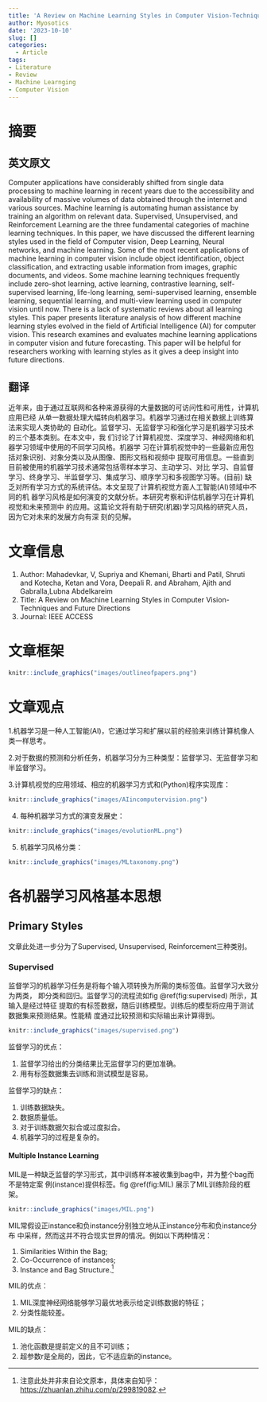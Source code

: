 ```yaml
---
title: 'A Review on Machine Learning Styles in Computer Vision-Techniques and Future Directions'
author: Myosotics
date: '2023-10-10'
slug: []
categories:
  - Article
tags: 
- Literature
- Review
- Machine Learnging
- Computer Vision
---
```


# 摘要

## 英文原文

Computer applications have considerably shifted from single data processing to
machine learning in recent years due to the accessibility and availability of
massive volumes of data obtained through the internet and various sources. 
Machine learning is automating human assistance by training an algorithm on 
relevant data. Supervised, Unsupervised, and Reinforcement Learning are the three
fundamental categories of machine learning techniques. In this paper, we have 
discussed the different learning styles used in the field of Computer vision, 
Deep Learning, Neural networks, and machine learning. Some of the most recent 
applications of machine learning in computer vision include object identification,
object classification, and extracting usable information from images, graphic 
documents, and videos. Some machine learning techniques frequently include 
zero-shot learning, active learning, contrastive learning, self-supervised 
learning, life-long learning, semi-supervised learning, ensemble learning, 
sequential learning, and multi-view learning used in computer vision until now. 
There is a lack of systematic reviews about all learning styles. This paper
presents literature analysis of how different machine learning styles evolved in
the field of Artificial Intelligence (AI) for computer vision. This research 
examines and evaluates machine learning applications in computer vision and future forecasting. This paper will be helpful for researchers working with learning 
styles as it gives a deep insight into future directions.

## 翻译

近年来，由于通过互联网和各种来源获得的大量数据的可访问性和可用性，计算机应用已经
从单一数据处理大幅转向机器学习。机器学习通过在相关数据上训练算法来实现人类协助的
自动化。监督学习、无监督学习和强化学习是机器学习技术的三个基本类别。在本文中，我
们讨论了计算机视觉、深度学习、神经网络和机器学习领域中使用的不同学习风格。机器学
习在计算机视觉中的一些最新应用包括对象识别、对象分类以及从图像、图形文档和视频中
提取可用信息。一些直到目前被使用的机器学习技术通常包括零样本学习、主动学习、对比
学习、自监督学习、终身学习、半监督学习、集成学习、顺序学习和多视图学习等。(目前)
缺乏对所有学习方式的系统评估。本文呈现了计算机视觉方面人工智能(AI)领域中不同的机
器学习风格是如何演变的文献分析。本研究考察和评估机器学习在计算机视觉和未来预测中
的应用。这篇论文将有助于研究(机器)学习风格的研究人员，因为它对未来的发展方向有深
刻的见解。

# 文章信息

1. Author: Mahadevkar, V, Supriya and Khemani, Bharti and Patil, Shruti and Kotecha, 
Ketan and Vora, Deepali R. and Abraham, Ajith and Gabralla,Lubna Abdelkareim   
2. Title: A Review on Machine Learning Styles in Computer Vision-Techniques and Future Directions  
3. Journal: IEEE ACCESS  

# 文章框架

```r
knitr::include_graphics("images/outlineofpapers.png")
```

# 文章观点

1.机器学习是一种人工智能(AI)，它通过学习和扩展以前的经验来训练计算机像人类一样思考。

2.对于数据的预测和分析任务，机器学习分为三种类型：监督学习、无监督学习和半监督学习。

3.计算机视觉的应用领域、相应的机器学习方式和(Python)程序实现库：
```r
knitr::include_graphics("images/AIincomputervision.png")
```
4. 每种机器学习方式的演变发展史：
```r
knitr::include_graphics("images/evolutionML.png")
```
5. 机器学习风格分类：
```r
knitr::include_graphics("images/MLtaxonomy.png")
```

# 各机器学习风格基本思想

## Primary Styles

文章此处进一步分为了Supervised, Unsupervised, Reinforcement三种类别。

### Supervised

监督学习的机器学习任务是将每个输入项转换为所需的类标签值。监督学习大致分为两类，
即分类和回归。监督学习的流程流如fig \@ref(fig:supervised) 所示，其输入是经过特征
提取的有标签数据，随后训练模型。训练后的模型将应用于测试数据集来预测结果。性能精
度通过比较预测和实际输出来计算得到。
```r
knitr::include_graphics("images/supervised.png")
```
监督学习的优点： 

1. 监督学习给出的分类结果比无监督学习的更加准确。
2. 用有标签数据集去训练和测试模型是容易。

监督学习的缺点：

1. 训练数据缺失。
2. 数据质量低。
3. 对于训练数据欠拟合或过度拟合。
4. 机器学习的过程是复杂的。

#### Multiple Instance Learning

MIL是一种缺乏监督的学习形式，其中训练样本被收集到bag中，并为整个bag而不是特定案
例(instance)提供标签。fig \@ref(fig:MIL) 展示了MIL训练阶段的框架。

```r
knitr::include_graphics("images/MIL.png")
```

MIL常假设正instance和负instance分别独立地从正instance分布和负instance分布
中采样，然而这并不符合现实世界的情况。例如以下两种情况：

1. Similarities Within the Bag;
2. Co-Occurrence of instances;  
3. Instance and Bag Structure.[^1]

[^1]: 注意此处并非来自论文原本，具体来自知乎：<https://zhuanlan.zhihu.com/p/299819082>.

MIL的优点：

1. MIL深度神经网络能够学习最优地表示给定训练数据的特征；
2. 分类性能较差。

MIL的缺点：

1. 池化函数是提前定义的且不可训练；
2. 超参数r是全局的，因此，它不适应新的instance。
